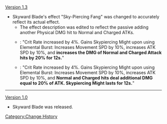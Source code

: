 [[Version 1.3]]
*Skyward Blade's effect "Sky-Piercing Fang" was changed to accurately reflect its actual effect.
**The effect description was edited to reflect the passive adding another Physical DMG hit to Normal and Charged ATKs.
**{{Color|Old Description}}: "Crit Rate increased by 4%. Gains Skypiercing Might upon using Elemental Burst: Increases Movement SPD by 10%, increases ATK SPD by 10%, and '''increases the DMG of Normal and Charged Attack hits by 20% for 12s.'''"
**{{Color|New Description}}: "Crit Rate increased by 4%. Gains Skypiercing Might upon using Elemental Burst: Increases Movement SPD by 10%, increases ATK SPD by 10%, and '''Normal and Charged hits deal additional DMG equal to 20% of ATK. Skypiercing Might lasts for 12s.'''"
----
[[Version 1.0]]
*Skyward Blade was released.
<noinclude>
[[Category:Change History]]
</noinclude>